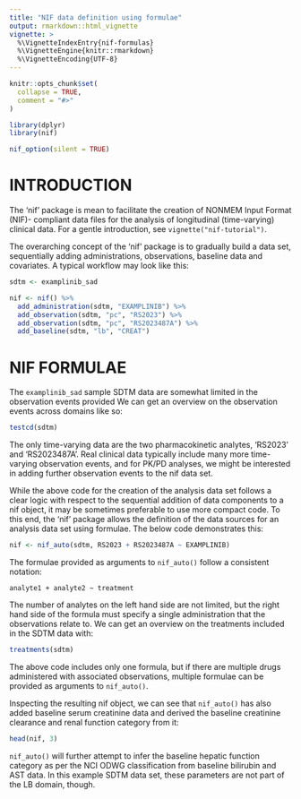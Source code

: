 ```yaml
---
title: "NIF data definition using formulae"
output: rmarkdown::html_vignette
vignette: >
  %\VignetteIndexEntry{nif-formulas}
  %\VignetteEngine{knitr::rmarkdown}
  %\VignetteEncoding{UTF-8}
---
```


```r
knitr::opts_chunk$set(
  collapse = TRUE,
  comment = "#>"
)
```

```r
library(dplyr)
library(nif)

nif_option(silent = TRUE)
```

# INTRODUCTION

The 'nif' package is mean to facilitate the creation of NONMEM Input Format
(NIF)- compliant data files for the analysis of longitudinal (time-varying)
clinical data. For a gentle introduction, see `vignette("nif-tutorial")`.

The overarching concept of the 'nif' package is to gradually build a data set,
sequentially adding administrations, observations, baseline data and covariates.
A typical workflow may look like this:

```r
sdtm <- examplinib_sad

nif <- nif() %>% 
  add_administration(sdtm, "EXAMPLINIB") %>% 
  add_observation(sdtm, "pc", "RS2023") %>% 
  add_observation(sdtm, "pc", "RS2023487A") %>% 
  add_baseline(sdtm, "lb", "CREAT")
```

# NIF FORMULAE

The `examplinib_sad` sample SDTM data are somewhat limited in the observation
events provided We can get an overview on the observation events across domains
like so: 

```r
testcd(sdtm)
```

The only time-varying data are the two pharmacokinetic analytes, 'RS2023' and
'RS2023487A'. Real clinical data typically include many more time-varying
observation events, and for PK/PD analyses, we might be interested in adding
further observation events to the nif data set.

While the above code for the creation of the analysis data set follows a clear
logic with respect to the sequential addition of data components to a nif
object, it may be sometimes preferable to use more compact code. To this end,
the 'nif' package allows the definition of the data sources for an analysis data
set using formulae. The below code demonstrates this:

```r
nif <- nif_auto(sdtm, RS2023 + RS2023487A ~ EXAMPLINIB)
```

The formulae provided as arguments to `nif_auto()` follow a consistent notation:

`analyte1 + analyte2 ~ treatment`

The number of analytes on the left hand side are not limited, but the right hand
side of the formula must specify a single administration that the observations 
relate to. We can get an overview on the treatments included in the SDTM data
with:

```r
treatments(sdtm)
```

The above code includes only one formula, but if there are multiple drugs
administered with associated observations, multiple formulae can be provided as
arguments to `nif_auto()`.

Inspecting the resulting nif object, we can see that `nif_auto()` has also added
baseline serum creatinine data and derived the baseline creatinine clearance and
renal function category from it:

```r
head(nif, 3)
```

`nif_auto()` will further attempt to infer the baseline hepatic function
category as per the NCI ODWG classification from baseline bilirubin and AST
data. In this example SDTM data set, these parameters are not part of the LB
domain, though.

